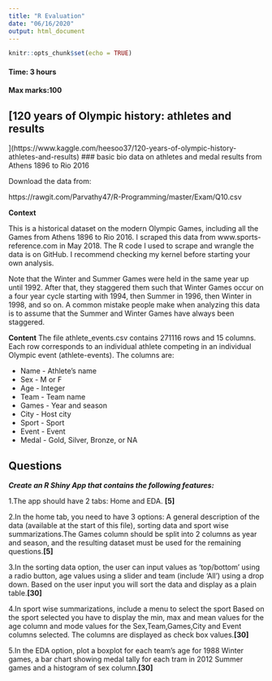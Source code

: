 ```yaml
---
title: "R Evaluation"
date: "06/16/2020"
output: html_document
---
```


```r
knitr::opts_chunk$set(echo = TRUE)
```

#### Time: 3 hours
#### Max marks:100

## [120 years of Olympic history: athletes and results
](https://www.kaggle.com/heesoo37/120-years-of-olympic-history-athletes-and-results)
### basic bio data on athletes and medal results from Athens 1896 to Rio 2016

Download the data from:

https://rawgit.com/Parvathy47/R-Programming/master/Exam/Q10.csv

**Context**

This is a historical dataset on the modern Olympic Games, including all the Games from Athens 1896 to Rio 2016. I scraped this data from www.sports-reference.com in May 2018. The R code I used to scrape and wrangle the data is on GitHub. I recommend checking my kernel before starting your own analysis.

Note that the Winter and Summer Games were held in the same year up until 1992. After that, they staggered them such that Winter Games occur on a four year cycle starting with 1994, then Summer in 1996, then Winter in 1998, and so on. A common mistake people make when analyzing this data is to assume that the Summer and Winter Games have always been staggered.

**Content**
The file athlete_events.csv contains 271116 rows and 15 columns. Each row corresponds to an individual athlete competing in an individual Olympic event (athlete-events). The columns are:


* Name - Athlete's name
* Sex - M or F
* Age - Integer
* Team - Team name
* Games - Year and season
* City - Host city
* Sport - Sport
* Event - Event
* Medal - Gold, Silver, Bronze, or NA

## Questions
***Create an R Shiny App that contains the following features:***

1.The app should have 2 tabs: Home and EDA. **[5]**

2.In the home tab, you need to have 3 options: A general description of the data (available at the start of this file), sorting data and  sport wise summarizations.The Games column should be split into 2 columns as year and season, and the resulting dataset must be used for the remaining questions.**[5]**

3.In the sorting data option, the user can input values as 'top/bottom' using a radio button, age values using a slider and team (include 'All') using a drop down. Based on the user input you will sort the data and display as a plain table.**[30]**

4.In sport wise summarizations, include a menu to select the sport Based on the sport selected you have to display the min, max and mean values for the age column and mode values for the Sex,Team,Games,City and Event columns selected. The columns are displayed as check box values.**[30]**

5.In the EDA option, plot a boxplot for each team's age for 1988 Winter games, a bar chart showing medal tally for each tram in 2012 Summer games and a histogram of sex column.**[30]**
